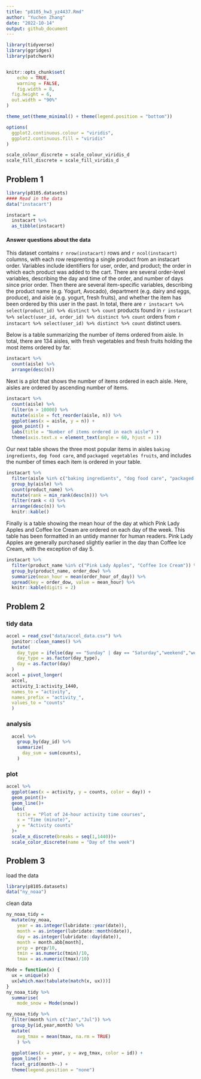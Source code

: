 ```yaml
---
title: "p8105_hw3_yz4437.Rmd"
author: "Yuchen Zhang"
date: "2022-10-14"
output: github_document
---
```


```r
library(tidyverse)
library(ggridges)
library(patchwork)


knitr::opts_chunk$set(
	echo = TRUE,
	warning = FALSE,
	fig.width = 8, 
  fig.height = 6,
  out.width = "90%"
)

theme_set(theme_minimal() + theme(legend.position = "bottom"))

options(
  ggplot2.continuous.colour = "viridis",
  ggplot2.continuous.fill = "viridis"
)

scale_colour_discrete = scale_colour_viridis_d
scale_fill_discrete = scale_fill_viridis_d
```

## Problem 1
```r
library(p8105.datasets)
#### Read in the data
data("instacart")

instacart = 
  instacart %>% 
  as_tibble(instacart)
```

#### Answer questions about the data

This dataset contains `r nrow(instacart)` rows and `r ncol(instacart)` columns, with each row resprenting a single product from an instacart order. Variables include identifiers for user, order, and product; the order in which each product was added to the cart. There are several order-level variables, describing the day and time of the order, and number of days since prior order. Then there are several item-specific variables, describing the product name (e.g. Yogurt, Avocado), department (e.g. dairy and eggs, produce), and aisle (e.g. yogurt, fresh fruits), and whether the item has been ordered by this user in the past. In total, there are `r instacart %>% select(product_id) %>% distinct %>% count` products found in `r instacart %>% select(user_id, order_id) %>% distinct %>% count` orders from `r instacart %>% select(user_id) %>% distinct %>% count` distinct users.

Below is a table summarizing the number of items ordered from aisle. In total, there are 134 aisles, with fresh vegetables and fresh fruits holding the most items ordered by far.

```r
instacart %>% 
  count(aisle) %>% 
  arrange(desc(n))
```

Next is a plot that shows the number of items ordered in each aisle. Here, aisles are ordered by ascending number of items.

```r
instacart %>% 
  count(aisle) %>% 
  filter(n > 10000) %>% 
  mutate(aisle = fct_reorder(aisle, n)) %>% 
  ggplot(aes(x = aisle, y = n)) + 
  geom_point() + 
  labs(title = "Number of items ordered in each aisle") +
  theme(axis.text.x = element_text(angle = 60, hjust = 1))

```

Our next table shows the three most popular items in aisles `baking ingredients`, `dog food care`, and `packaged vegetables fruits`, and includes the number of times each item is ordered in your table.

```r
instacart %>% 
  filter(aisle %in% c("baking ingredients", "dog food care", "packaged vegetables fruits")) %>%
  group_by(aisle) %>% 
  count(product_name) %>% 
  mutate(rank = min_rank(desc(n))) %>% 
  filter(rank < 4) %>% 
  arrange(desc(n)) %>%
  knitr::kable()
```

Finally is a table showing the mean hour of the day at which Pink Lady Apples and Coffee Ice Cream are ordered on each day of the week. This table has been formatted in an untidy manner for human readers. Pink Lady Apples are generally purchased slightly earlier in the day than Coffee Ice Cream, with the exception of day 5.

```r
instacart %>%
  filter(product_name %in% c("Pink Lady Apples", "Coffee Ice Cream")) %>%
  group_by(product_name, order_dow) %>%
  summarize(mean_hour = mean(order_hour_of_day)) %>%
  spread(key = order_dow, value = mean_hour) %>%
  knitr::kable(digits = 2)
```
## Problem 2

### tidy data
```r
accel = read_csv("data/accel_data.csv") %>% 
  janitor::clean_names() %>% 
  mutate(
    day_type = ifelse(day == "Sunday" | day == "Saturday","weekend","weekday"),
    day_type = as.factor(day_type),
    day = as.factor(day)
  ) 
accel = pivot_longer(
  accel, 
  activity_1:activity_1440,
  names_to = "activity", 
  names_prefix = "activity_",
  values_to = "counts"
  )
```

### analysis
```r
  accel %>% 
    group_by(day_id) %>% 
    summarize(
      day_sum = sum(counts),
    )

```
### plot
```r
accel %>%  
  ggplot(aes(x = activity, y = counts, color = day)) +
  geom_point()+
  geom_line()+
  labs(
    title = "Plot of 24-hour activity time courses",
    x = "Time (minute)",
    y = "Activity counts"
  )+
  scale_x_discrete(breaks = seq(1,1440))+
  scale_color_discrete(name = "Day of the week")
```
## Problem 3

load the data
```r
library(p8105.datasets)
data("ny_noaa")
```

clean data
```r
ny_noaa_tidy = 
  mutate(ny_noaa,
    year = as.integer(lubridate::year(date)), 
    month = as.integer(lubridate::month(date)), 
    day = as.integer(lubridate::day(date)),
    month = month.abb[month],
    prcp = prcp/10,
    tmin = as.numeric(tmin)/10,
    tmax = as.numeric(tmax)/10) 

Mode = function(x) {
  ux = unique(x)
  ux[which.max(tabulate(match(x, ux)))]
}
ny_noaa_tidy %>% 
  summarise(
    mode_snow = Mode(snow))
```


```r
ny_noaa_tidy %>% 
  filter(month %in% c("Jan","Jul")) %>% 
  group_by(id,year,month) %>% 
  mutate(
    avg_tmax = mean(tmax, na.rm = TRUE)
    ) %>% 
  
  ggplot(aes(x = year, y = avg_tmax, color = id)) + 
  geom_line() +
  facet_grid(month~.) +
  theme(legend.position = "none")
```



